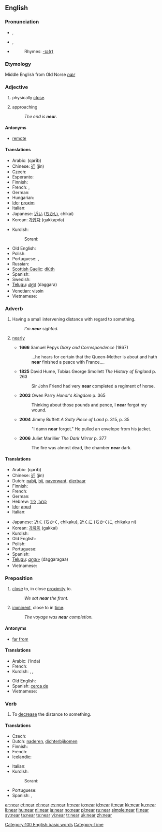 {{wikipedia}}
==English==

{{rank|means|thus|order|285|near|public|others|anything}}

===Pronunciation===
* {{a|UK}} {{IPA|/nɪə/}}, {{SAMPA|/nI@/}}
* {{a|US}} {{IPA|/nɪɚ/}}, {{SAMPA|/nI@`/}}
* {{audio|en-us-near.ogg|Audio (US)}}
*: Rhymes: [[Rhymes:English:-ɪə(r)|-ɪə(r)]]

===Etymology===
Middle English from Old Norse ''[[nær]]''

===Adjective===
{{en-adj|er}}

# {{context|of an animate or inanimate object}} physically [[close]].
# {{context|of an event}} approaching
#: ''The end is '''near'''.''

====Antonyms====
* [[remote]]

====Translations====
{{trans-top|physically close}}
* Arabic: {{Arab|[[قريب]]}} (qarīb)
* Chinese: [[近]] (jìn)
* Czech: {{t+|cs|blízký|m}}
* Esperanto: {{t-|eo|proksima|xs=Esperanto}}
* Finnish: {{t+|fi|läheinen}}
* French: {{t+|fr|près}}, {{t+|fr|proche}}
* German: {{t+|de|nahe}}
* Hungarian: {{t+|hu|közel}}
* [[Ido]]: [[proxim]]
* Italian: {{t+|it|vicino}}
* Japanese: [[近い]] ([[ちかい]], chikai)
* Korean: [[가깝다]] (gakkapda)
{{trans-mid}}
* Kurdish:
*: Sorani: {{t|ku|نزیک|tr=nzeek|sc=KUchar}}
* Old English: {{t-|ang|neah|alt=nēah|xs=Old English}}
* Polish: {{t+|pl|bliski}}
* Portuguese: {{t+|pt|perto}}, {{t+|pt|próximo}}
* Russian: {{t+|ru|близкий|tr=blízkij|sc=Cyrl}}
* [[Scottish Gaelic]]: [[dlùth]]
* Spanish: {{t+|es|cerca}}
* Swedish: {{t+|sv|nära}}
* [[Telugu]]: [[దగ్గర]] (daggara)
* [[Venetian]]: [[vissin]]
* Vietnamese: {{t+|vi|gần|xs=Vietnamese}}
{{trans-bottom}}

===Adverb===
{{en-adv|er}}

# Having a small intervening distance with regard to something.
#: ''I'm '''near''' sighted.''
# {{colloquial}} [[nearly]]
#* '''1666''' Samuel Pepys ''Diary and Correspondence'' (1867)
#*: ...he hears for certain that the Queen-Mother is about and hath '''near''' finished a peace with France....
#* '''1825''' David Hume, Tobias George Smollett ''The History of England'' p. 263
#*: Sir John Friend had very '''near''' completed a regiment of horse.
#* '''2003''' Owen Parry ''Honor's Kingdom'' p. 365
#*: Thinking about those pounds and pence, I '''near''' forgot my wound.
#* '''2004''' Jimmy Buffett ''A Salty Piece of Land'' p. 315, p. 35
#*: "I damn '''near''' forgot." He pulled an envelope from his jacket.
#* '''2006''' Juliet Marillier ''The Dark Mirror'' p. 377
#*: The fire was almost dead, the chamber '''near''' dark.

====Translations====
{{trans-top|Having a small intervening distance with regard to something.}}
* Arabic: {{Arab|[[قريب]]}} (qarīb)
* Chinese: [[近]] (jìn)
* Dutch: [[nabij]], [[bij]], [[naverwant]], [[dierbaar]]
* Finnish: {{t+|fi|lähellä}}
* French: {{t+|fr|près}}
* German: {{t+|de|nah}}
* Hebrew: [[קרוב]], [[ליד]]
* [[Ido]]: [[apud]]
* Italian: {{t+|it|circa}}
{{trans-mid}}
* Japanese: [[近く]] (ちかく, chikaku), [[近くに]] (ちかくに, chikaku ni)
* Korean: [[가까이]] (gakkai)
* Kurdish: {{KUchar|[[نزیک]]}}
* Old English: {{t-|ang|neah|alt=nēah|xs=Old English}}
* Polish: {{t+|pl|blisko}}
* Portuguese: {{t+|pt|perto}}
* Spanish: {{t+|es|cerca}}
* [[Telugu]]: [[దగ్గరగా]] (daggaragaa)
* Vietnamese: {{t+|vi|gần|xs=Vietnamese}}
{{trans-bottom}}

===Preposition===
{{infl|en|preposition}}

# [[close]] to, in close [[proximity]] to.
#: ''We sat '''near''' the front.''
# [[imminent]], close to in [[time]].
#: ''The voyage was '''near''' completion.''

====Antonyms====
* [[far from]]

====Translations====
{{trans-top|in close proximity to}}
* Arabic: {{Arab|[[عند]]}} (‘inda)
* French: {{t+|fr|près de}}
* Kurdish: {{KUchar|[[نزیک]]}}, {{KUchar|[[ته‌نیشت]]}}, {{KUchar|[[ته‌ک]]}}
{{trans-mid}}
* Old English: {{t-|ang|neah|alt=nēah|xs=Old English}}
* Spanish: [[cerca de]]
* Vietnamese: {{t+|vi|gần|xs=Vietnamese}}
{{trans-bottom}}

===Verb===
{{en-verb|nears|nearing|neared}}

# To [[decrease]] the distance to something.

====Translations====
{{trans-top|decrease distance}}
* Czech: {{t-|cs|blížit}}
* Dutch: [[naderen]], [[dichterbijkomen]]
* Finnish: {{t+|fi|lähestyä}}
* French: {{t+|fr|approcher}}
* Icelandic: {{t-|is|nálgast}}
{{trans-mid}}
* Italian: {{t+|it|avvicinare}}
* Kurdish:
*: Sorani: {{t|ku|نزیک بوونه‌وه|tr=nzeek boonawa|sc=KUchar}}
* Portuguese: {{t+|pt|aproximar}}
* Spanish: {{t-|es|aproximar}}, {{t+|es|acercar}}
{{trans-bottom}}

[[Category:100 English basic words]]
[[Category:Time]]

[[ar:near]]
[[et:near]]
[[el:near]]
[[es:near]]
[[fr:near]]
[[io:near]]
[[id:near]]
[[it:near]]
[[kk:near]]
[[ku:near]]
[[li:near]]
[[hu:near]]
[[nl:near]]
[[ja:near]]
[[no:near]]
[[pl:near]]
[[ru:near]]
[[simple:near]]
[[fi:near]]
[[sv:near]]
[[ta:near]]
[[te:near]]
[[vi:near]]
[[tr:near]]
[[uk:near]]
[[zh:near]]
